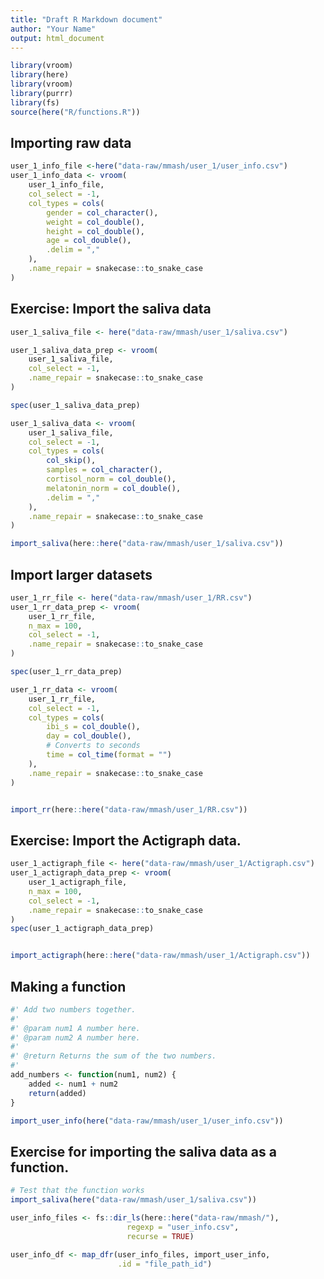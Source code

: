 ```yaml
---
title: "Draft R Markdown document"
author: "Your Name"
output: html_document
---
```


```r
library(vroom)
library(here)
library(vroom)
library(purrr)
library(fs)
source(here("R/functions.R")) 
```

## Importing raw data

```r
user_1_info_file <-here("data-raw/mmash/user_1/user_info.csv")
user_1_info_data <- vroom(
    user_1_info_file,
    col_select = -1,
    col_types = cols(
        gender = col_character(),
        weight = col_double(),
        height = col_double(),
        age = col_double(),
        .delim = ","
    ),
    .name_repair = snakecase::to_snake_case
)

```

## Exercise: Import the saliva data

```r
user_1_saliva_file <- here("data-raw/mmash/user_1/saliva.csv")

user_1_saliva_data_prep <- vroom(
    user_1_saliva_file,
    col_select = -1,
    .name_repair = snakecase::to_snake_case
)

spec(user_1_saliva_data_prep)

user_1_saliva_data <- vroom(
    user_1_saliva_file,
    col_select = -1,
    col_types = cols(
        col_skip(),
        samples = col_character(),
        cortisol_norm = col_double(),
        melatonin_norm = col_double(),
        .delim = ","
    ),
    .name_repair = snakecase::to_snake_case
)

import_saliva(here::here("data-raw/mmash/user_1/saliva.csv"))
```

## Import larger datasets
```r
user_1_rr_file <- here("data-raw/mmash/user_1/RR.csv")
user_1_rr_data_prep <- vroom(
    user_1_rr_file,
    n_max = 100,
    col_select = -1,
    .name_repair = snakecase::to_snake_case
)

spec(user_1_rr_data_prep)

user_1_rr_data <- vroom(
    user_1_rr_file,
    col_select = -1,
    col_types = cols(
        ibi_s = col_double(),
        day = col_double(),
        # Converts to seconds
        time = col_time(format = "")
    ),
    .name_repair = snakecase::to_snake_case
) 


import_rr(here::here("data-raw/mmash/user_1/RR.csv"))
```

## Exercise: Import the Actigraph data.
```r
user_1_actigraph_file <- here("data-raw/mmash/user_1/Actigraph.csv")
user_1_actigraph_data_prep <- vroom(
    user_1_actigraph_file,
    n_max = 100,
    col_select = -1,
    .name_repair = snakecase::to_snake_case
)
spec(user_1_actigraph_data_prep)


import_actigraph(here::here("data-raw/mmash/user_1/Actigraph.csv"))
```

## Making a function

```r
#' Add two numbers together.
#'
#' @param num1 A number here.
#' @param num2 A number here.
#'
#' @return Returns the sum of the two numbers.
#'
add_numbers <- function(num1, num2) {
    added <- num1 + num2
    return(added)
}
```
```r
import_user_info(here("data-raw/mmash/user_1/user_info.csv"))
```


## Exercise for importing the saliva data as a function.

```r



# Test that the function works
import_saliva(here("data-raw/mmash/user_1/saliva.csv"))
```

```r
user_info_files <- fs::dir_ls(here::here("data-raw/mmash/"), 
                          regexp = "user_info.csv", 
                          recurse = TRUE)

user_info_df <- map_dfr(user_info_files, import_user_info,
                        .id = "file_path_id")

```

